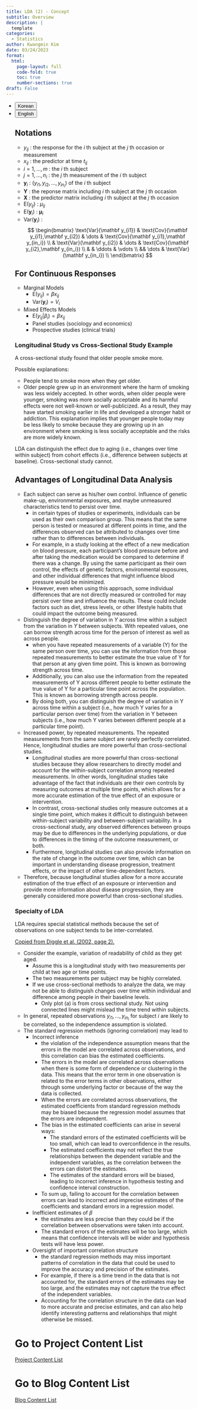 ```yaml
---
title: LDA (2) - Concept
subtitle: Overview
description: |
  template
categories:
  - Statistics
author: Kwangmin Kim
date: 03/24/2023
format: 
  html:
    page-layout: full
    code-fold: true
    toc: true
    number-sections: true
draft: False
---
```


<ul class="nav nav-pills" id="language-tab" role="tablist">
  <li class="nav-item" role="presentation">
    <button class="nav-link active" id="Korean-tab" data-bs-toggle="tab" data-bs-target="#Korean" type="button" role="tab" aria-controls="Korean" aria-selected="true">Korean</button>
  </li>
  <li class="nav-item" role="presentation">
    <button class="nav-link" id="English-tab" data-bs-toggle="tab" data-bs-target="#English" type="button" role="tab" aria-controls="knitr" aria-selected="false">English</button>
  </li>

<div class="tab-content" id="language-tabcontent">

<div class="tab-pane fade  show active" id="Korean" role="tabpanel" aria-labelledby="Korean-tab">

::: {#Korean .tab-pane .fade .show .active role="tabpanel" aria-labelledby="Korean-tab"}

## Notations

* $y_{ij}$ : the response for the $i$ th subject at the $j$ th occasion or measurement
* $x_{ij}$ : the predictor at time $t_{ij}$
* $i=1, \dots, m$ : the $i$ th subject
* $j=1, \dots, n_i$ : the $j$ th measurement of the $i$ th subject
* $\mathbf y_i$ : $(y_{i1},y_{i2},\dots ,y_{in_i})$ of the $i$ th subject
* $\mathbf Y$ : the reponse matrix including $i$ th subject at the $j$ th occasion
* $\mathbf X$ : the predictor matrix including $i$ th subject at the $j$ th occasion
* $\text{E}(y_{ij})$ : $\mu_{ij}$
* $\text{E}(\mathbf y_i)$ : $\mathbf \mu_{i}$
* $\text{Var}(\mathbf y_i)$ : 
$$
\begin{bmatrix}
    \text{Var}(\mathbf y_{i1}) & \text{Cov}(\mathbf y_{i1},\mathbf y_{i2}) & \dots & \text{Cov}(\mathbf y_{i1},\mathbf y_{in_i}) \\
                               & \text{Var}(\mathbf y_{i2}) & \dots & \text{Cov}(\mathbf y_{i2},\mathbf y_{in_i}) \\
                                 &                           & \ddots & \vdots \\
                                 &&                            \dots & \text{Var}(\mathbf y_{in_i}) \\
\end{bmatrix}
$$

## For Continuous Responses

* Marginal Models
    * $\text{E}(y_{ij}) = \beta x_{ij}$
    * $\text{Var}(\mathbf y_i)=V_i$
* Mixed Effects Models
    * $\text{E}(y_{ij}|\beta_i) = \beta x_{ij}$
    * Panel studies (sociology and economics)
    * Prospective studies (clinical trials)

::: {.callout-tip}

### Longitudinal Study vs Cross-Sectional Study Example

A cross-sectional study found that older people smoke more.

Possible explanations:

* People tend to smoke more when they get older.
* Older people grew up in an environment where the harm of smoking was less widely accepted. In other words, when older people were younger, smoking was more socially acceptable and its harmful effects were not well-known or well-publicized. As a result, they may have started smoking earlier in life and developed a stronger habit or addiction. This explanation implies that younger people today may be less likely to smoke because they are growing up in an environment where smoking is less socially acceptable and the risks are more widely known.

LDA can distinguish the effect due to aging (i.e., changes over time within subject) from cohort effects (i.e., difference between subjects at baseline). Cross-sectional study cannot.
:::

## Advantages of Longitudinal Data Analysis

* Each subject can serve as his/her own control. Influence of genetic make-up, environmental exposures, and maybe unmeasured characteristics tend to persist over time.
    * in certain types of studies or experiments, individuals can be used as their own comparison group. This means that the same person is tested or measured at different points in time, and the differences observed can be attributed to changes over time rather than to differences between individuals. 
    * For example, in a study looking at the effect of a new medication on blood pressure, each participant's blood pressure before and after taking the medication would be compared to determine if there was a change. By using the same participant as their own control, the effects of genetic factors, environmental exposures, and other individual differences that might influence blood pressure would be minimized.
    * However, even when using this approach, some individual differences that are not directly measured or controlled for may persist over time and influence the results. These could include factors such as diet, stress levels, or other lifestyle habits that could impact the outcome being measured.
* Distinguish the degree of variation in $Y$ across time within a subject from the variation in $Y$ between subjects. With repeated values, one can borrow strength across time for the person of interest as well as across people.
    * when you have repeated measurements of a variable (Y) for the same person over time, you can use the information from those repeated measurements to better estimate the true value of Y for that person at any given time point. This is known as borrowing strength across time.
    * Additionally, you can also use the information from the repeated measurements of Y across different people to better estimate the true value of Y for a particular time point across the population. This is known as borrowing strength across people.
    * By doing both, you can distinguish the degree of variation in Y across time within a subject (i.e., how much Y varies for a particular person over time) from the variation in Y between subjects (i.e., how much Y varies between different people at a particular time point).
* Increased power, by repeated measurements. The repeated measurements from the same subject are rarely perfectly correlated. Hence, longitudinal studies are more powerful than cross-sectional studies.
    * Longitudinal studies are more powerful than cross-sectional studies because they allow researchers to directly model and account for the within-subject correlation among repeated measurements. In other words, longitudinal studies take advantage of the fact that individuals are their own controls by measuring outcomes at multiple time points, which allows for a more accurate estimation of the true effect of an exposure or intervention.
    * In contrast, cross-sectional studies only measure outcomes at a single time point, which makes it difficult to distinguish between within-subject variability and between-subject variability. In a cross-sectional study, any observed differences between groups may be due to differences in the underlying populations, or due to differences in the timing of the outcome measurement, or both. 
    * Furthermore, longitudinal studies can also provide information on the rate of change in the outcome over time, which can be important in understanding disease progression, treatment effects, or the impact of other time-dependent factors.
* Therefore, because longitudinal studies allow for a more accurate estimation of the true effect of an exposure or intervention and provide more information about disease progression, they are generally considered more powerful than cross-sectional studies.

### Specialty of LDA

LDA requires special statistical methods because the set of observations on one subject tends to be inter-correlated.

[Copied from Diggle et al. (2002, page 2).](./childhood%20readbility.PNG)

* Consider the example, variation of readability of child as they get aged.
    * Assume this is a longitudinal study with two measurements per child at two age or time points.
    * The two measurements per subject may be highly correlated.
    * If we use cross-sectional methods to analyze the data, we may not be able to distinguish changes over time within individual and difference among people in their baseline levels.
        * Only plot (a) is from cross sectional study. Not using connected lines might mislead the time trend within subjects.
* In general, repeated observations $y_{i1}, \dots , y_{in_i}$ for subject $i$ are likely to be correlated, so the independence assumption is violated.
* The standard regression methods (ignoring correlation) may lead to
    * Incorrect inference
        * the violation of the independence assumption means that the errors in the model are correlated across observations, and this correlation can bias the estimated coefficients.
        * The errors in the model are correlated across observations when there is some form of dependence or clustering in the data. This means that the error term in one observation is related to the error terms in other observations, either through some underlying factor or because of the way the data is collected.
        * When the errors are correlated across observations, the estimated coefficients from standard regression methods may be biased because the regression model assumes that the errors are independent. 
        * The bias in the estimated coefficients can arise in several ways:
            * The standard errors of the estimated coefficients will be too small, which can lead to overconfidence in the results.
            * The estimated coefficients may not reflect the true relationships between the dependent variable and the independent variables, as the correlation between the errors can distort the estimates.
            * The estimates of the standard errors will be biased, leading to incorrect inference in hypothesis testing and confidence interval construction.
        * To sum up, failing to account for the correlation between errors can lead to incorrect and imprecise estimates of the coefficients and standard errors in a regression model.
    * Inefficient estimates of $\beta$
        * the estimates are less precise than they could be if the correlation between observations were taken into account. 
        * The standard errors of the estimates will be too large, which means that confidence intervals will be wider and hypothesis tests will have less power.
    * Oversight of important correlation structure
        * the standard regression methods may miss important patterns of correlation in the data that could be used to improve the accuracy and precision of the estimates. 
        * For example, if there is a time trend in the data that is not accounted for, the standard errors of the estimates may be too large, and the estimates may not capture the true effect of the independent variables. 
        * Accounting for the correlation structure in the data can lead to more accurate and precise estimates, and can also help identify interesting patterns and relationships that might otherwise be missed.

:::
</div>

<div class="tab-pane fade" id="English" role="tabpanel" aria-labelledby="English-tab">

::: {#English .tab-pane .fade role="tabpanel" aria-labelledby="English-tab"}

:::

</div>


# Go to Project Content List

[Project Content List](./docs/projects/index.qmd)

# Go to Blog Content List

[Blog Content List](./docs/blog/posts/content_list.qmd)